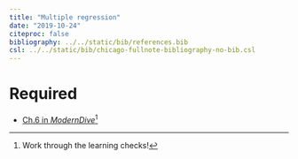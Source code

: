 ```yaml
---
title: "Multiple regression"
date: "2019-10-24"
citeproc: false
bibliography: ../../static/bib/references.bib
csl: ../../static/bib/chicago-fullnote-bibliography-no-bib.csl
---
```


# Required

- <i class="fas fa-book"></i> [Ch.6 in *ModernDive*](https://moderndive.com/6-multiple-regression.html)^[Work through the learning checks!]

